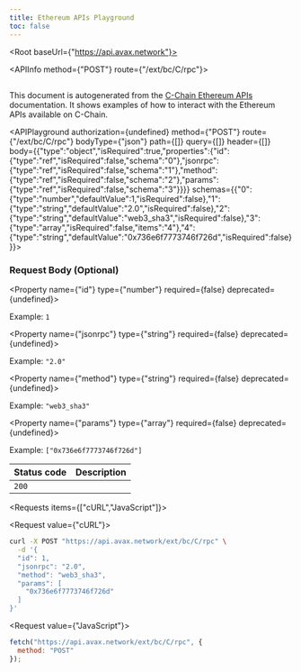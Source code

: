 ```yaml
---
title: Ethereum APIs Playground
toc: false
---
```



<Root baseUrl={"https://api.avax.network"}>

<API>

<APIInfo method={"POST"} route={"/ext/bc/C/rpc"}>

## 

This document is autogenerated from the [C-Chain Ethereum APIs](https://docs.avax.network/docs/api-reference/c-chain/api) documentation. It shows examples of how to interact with the Ethereum APIs available on C-Chain.

<APIPlayground authorization={undefined} method={"POST"} route={"/ext/bc/C/rpc"} bodyType={"json"} path={[]} query={[]} header={[]} body={{"type":"object","isRequired":true,"properties":{"id":{"type":"ref","isRequired":false,"schema":"0"},"jsonrpc":{"type":"ref","isRequired":false,"schema":"1"},"method":{"type":"ref","isRequired":false,"schema":"2"},"params":{"type":"ref","isRequired":false,"schema":"3"}}}} schemas={{"0":{"type":"number","defaultValue":1,"isRequired":false},"1":{"type":"string","defaultValue":"2.0","isRequired":false},"2":{"type":"string","defaultValue":"web3_sha3","isRequired":false},"3":{"type":"array","isRequired":false,"items":"4"},"4":{"type":"string","defaultValue":"0x736e6f7773746f726d","isRequired":false}}}>

</APIPlayground>

### Request Body (Optional)

<Property name={"id"} type={"number"} required={false} deprecated={undefined}>

<span>Example: `1`</span>

</Property>

<Property name={"jsonrpc"} type={"string"} required={false} deprecated={undefined}>

<span>Example: `"2.0"`</span>

</Property>

<Property name={"method"} type={"string"} required={false} deprecated={undefined}>

<span>Example: `"web3_sha3"`</span>

</Property>

<Property name={"params"} type={"array<string>"} required={false} deprecated={undefined}>

<span>Example: `["0x736e6f7773746f726d"]`</span>

</Property>

| Status code | Description |
| ----------- | ----------- |
| `200` |  |

</APIInfo>

<APIExample>

<Requests items={["cURL","JavaScript"]}>

<Request value={"cURL"}>

```bash
curl -X POST "https://api.avax.network/ext/bc/C/rpc" \
  -d '{
  "id": 1,
  "jsonrpc": "2.0",
  "method": "web3_sha3",
  "params": [
    "0x736e6f7773746f726d"
  ]
}'
```

</Request>

<Request value={"JavaScript"}>

```js
fetch("https://api.avax.network/ext/bc/C/rpc", {
  method: "POST"
});
```

</Request>

</Requests>

</APIExample>

</API>

</Root>